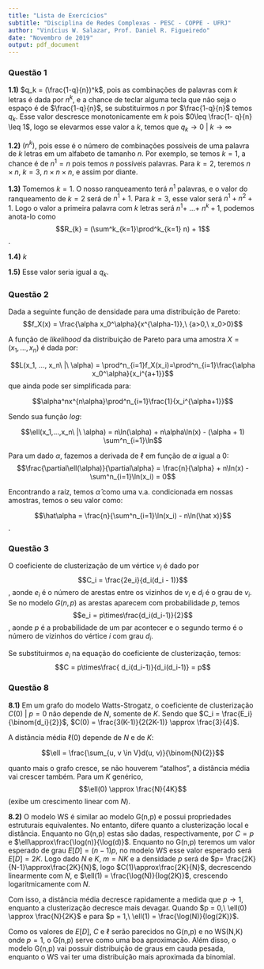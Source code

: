 ```yaml
---
title: "Lista de Exercícios"
subtitle: "Disciplina de Redes Complexas - PESC - COPPE - UFRJ"
author: "Vinícius W. Salazar, Prof. Daniel R. Figueiredo"
date: "Novembro de 2019"
output: pdf_document
---
```


### Questão 1

**1.1)** $q_k = (\frac{1-q}{n})^k$, pois as combinações de palavras com $k$ letras é dada por $n^k$, e a chance de teclar alguma tecla que não seja o espaço é de $\frac{1-q}{n}$, se substituirmos $n$ por $\frac{1-q}{n}$ temos $q_k$. Esse valor descresce monotonicamente em $k$ pois $0\leq \frac{1- q}{n} \leq 1$, logo se elevarmos esse valor a $k$, temos que $q_k \to 0\ |\ k \to \infty$

**1.2)** $(n^k)$, pois esse é o número de combinações possíveis de uma palavra de $k$ letras em um alfabeto de tamanho $n$. Por exemplo, se temos $k = 1$, a chance é de $n^1 = n$ pois temos $n$ possíveis palavras. Para $k = 2$, teremos $n \times n$, $k=3,\ n \times n \times n$, e assim por diante.
 
**1.3)** Tomemos $k = 1$. O nosso ranqueamento terá $n^1$ palavras, e o valor do ranqueamento de $k = 2$ será de $n^1 + 1$. Para $k = 3$, esse valor será $n^1 + n^2 + 1$. Logo o valor a primeira palavra com $k$ letras será $n^1 +\ ... +\ n^k + 1$, podemos anota-lo como $$R_{k} = (\sum^k_{k=1}\prod^k_{k=1} n) + 1$$.

**1.4)** $k$

**1.5)** Esse valor seria igual a $q_k$.

### Questão 2

Dada a seguinte função de densidade para uma distribuição de Pareto:
$$f_X(x) = \frac{\alpha x_0^\alpha}{x^{\alpha-1}},\ {a>0,\ x_0>0}$$

A função de *likelihood* da distribuição de Pareto para uma amostra $X = (x_1, ..., x_n)$ é dada por:

$$L(x_1, ..., x_n\ |\ \alpha) = \prod^n_{i=1}f_X(x_i)=\prod^n_{i=1}\frac{\alpha x_0^\alpha}{x_i^{a+1}}$$ que ainda pode ser simplificada para:

$$\alpha^nx^{n\alpha}\prod^n_{i=1}\frac{1}{x_i^{\alpha+1}}$$

Sendo sua função *log*:

$$\ell(x_1,...,x_n\ |\ \alpha) = n\ln(\alpha) + 
n\alpha\ln(x) - (\alpha + 1) \sum^n_{i=1}\ln$$

Para um dado $\alpha$, fazemos a derivada de $\ell$ em função de $\alpha$ igual a $0$:
$$\frac{\partial\ell(\alpha)}{\partial\alpha} = \frac{n}{\alpha} + n\ln(x) - \sum^n_{i=1}\ln(x_i) = 0$$

Encontrando a raíz, temos $\hat\alpha$ como uma v.a. condicionada em nossas amostras, temos o seu valor como:

$$\hat\alpha = \frac{n}{\sum^n_{i=1}\ln(x_i) - n\ln(\hat x)}$$.

### Questão 3

O coeficiente de clusterização de um vértice $v_i$ é dado por $$C_i = \frac{2e_i}{d_i(d_i - 1)}$$, aonde $e_i$ é o número de arestas entre os vizinhos de $v_i$ e $d_i$ é o grau de $v_i$. Se no modelo $G(n,p)$ as arestas aparecem com probabilidade $p$, temos $$e_i = p\times\frac{d_i(d_i-1)}{2}$$, aonde $p$ é a probabilidade de um par acontecer e o segundo termo é o número de vizinhos do vértice $i$ com grau $d_i$.

Se substituirmos $e_i$ na equação do coeficiente de clusterização, temos: $$C = p\times\frac{ d_i(d_i-1)}{d_i(d_i-1)} = p$$

### Questão 8

**8.1)** 
Em um grafo do modelo Watts-Strogatz, o coeficiente de clusterização $C(0)\ |\ p=0$ não depende de $N$, somente de $K$. Sendo que $C_i = \frac{E_i}{\binom{d_i}{2}}$, $C(0) = \frac{3(K-1)}{2(2K-1)} \approx \frac{3}{4}$.

A distância média $\ell(0)$ depende de $N$ e de $K$:

$$\ell = \frac{\sum_{u, v \in V}d(u, v)}{\binom{N}{2}}$$

quanto mais o grafo cresce, se não houverem "atalhos", a distância média vai crescer também. Para um $K$ genérico, $$\ell(0) \approx \frac{N}{4K}$$ (exibe um crescimento linear com $N$).

**8.2)** O modelo WS é similar ao modelo G(n,p) e possui propriedades estruturais equivalentes. No entanto, difere quanto a clusterização local e distância. Enquanto no G(n,p) estas são dadas, respectivamente, por $C=p$ e $\ell\approx\frac{\log(n)}{\log(d)}$. Enquanto no G(n,p) teremos um valor esperado de grau $E[D]=(n-1)p$, no modelo WS esse valor esperado será $E[D]=2K$. Logo dado $N$ e $K$, $m=NK$ e a densidade $p$ será de $p= \frac{2K}{N-1}\approx\frac{2K}{N}$, logo $C(1)\approx\frac{2K}{N}$, decrescendo linearmente com $N$, e $\ell(1) = \frac{\log(N)}{log(2K)}$, crescendo logaritmicamente com $N$.

Com isso, a distância média decresce rapidamente a medida que $p \to 1$, enquanto a clusterização decresce mais devagar. Quando $p = 0,\ \ell(0) \approx \frac{N}{2K}$ e para $p = 1,\ \ell(1) = \frac{\log(N)}{log(2K)}$.

Como os valores de $E[D]$, $C$ e $\ell$ serão parecidos no G(n,p) e no WS(N,K) onde $p=1$, o G(n,p) serve como uma boa aproximação. Além disso, o modelo G(n,p) vai possuir distribuição de graus em cauda pesada, enquanto o WS vai ter uma distribuição mais aproximada da binomial.

